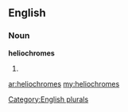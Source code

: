==English==

===Noun===
'''heliochromes'''

# {{plural of|[[heliochrome]]}}

[[Category:English plurals]]

[[ar:heliochromes]]
[[my:heliochromes]]